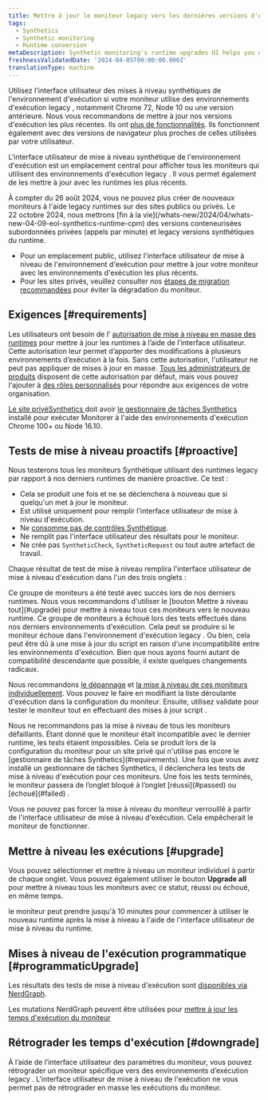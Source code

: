 ```yaml
---
title: Mettre à jour le moniteur legacy vers les dernières versions d'exécution
tags:
  - Synthetics
  - Synthetic monitoring
  - Runtime conversion
metaDescription: Synthetic monitoring's runtime upgrades UI helps you update legacy monitors to the latest runtimes.
freshnessValidatedDate: '2024-04-05T00:00:00.000Z'
translationType: machine
---
```


Utilisez l&apos;interface utilisateur des mises à niveau synthétiques de l&apos;environnement d&apos;exécution si votre moniteur utilise des environnements d&apos;exécution legacy , notamment Chrome 72, Node 10 ou une version antérieure. Nous vous recommandons de mettre à jour nos versions d&apos;exécution les plus récentes. Ils ont [plus de fonctionnalités](/docs/synthetics/synthetic-monitoring/using-monitors/new-runtime/). Ils fonctionnent également avec des versions de navigateur plus proches de celles utilisées par votre utilisateur.

L&apos;interface utilisateur de mise à niveau synthétique de l&apos;environnement d&apos;exécution est un emplacement central pour afficher tous les moniteurs qui utilisent des environnements d&apos;exécution legacy . Il vous permet également de les mettre à jour avec les runtimes les plus récents.

<Callout variant="important">
  À compter du 26 août 2024, vous ne pouvez plus créer de nouveaux moniteurs à l&apos;aide legacy runtimes sur des sites publics ou privés. Le 22 octobre 2024, nous mettrons [fin à la vie](/whats-new/2024/04/whats-new-04-09-eol-synthetics-runtime-cpm) des versions conteneurisées subordonnées privées (appels par minute) et legacy versions synthétiques du runtime.

  * Pour un emplacement public, utilisez l&apos;interface utilisateur de mise à niveau de l&apos;environnement d&apos;exécution pour mettre à jour votre moniteur avec les environnements d&apos;exécution les plus récents.
  * Pour les sites privés, veuillez consulter nos [étapes de migration recommandées](/docs/synthetics/synthetic-monitoring/private-locations/job-manager-transition-guide/#monitorMigration) pour éviter la dégradation du moniteur.
</Callout>

## Exigences [#requirements]

Les utilisateurs ont besoin de l’ [autorisation de mise à niveau en masse des runtimes](/docs/accounts/accounts-billing/new-relic-one-user-management/user-permissions/#synthetics) pour mettre à jour les runtimes à l’aide de l’interface utilisateur. Cette autorisation leur permet d’apporter des modifications à plusieurs environnements d’exécution à la fois. Sans cette autorisation, l&apos;utilisateur ne peut pas appliquer de mises à jour en masse. [Tous les administrateurs de produits](/docs/accounts/accounts-billing/new-relic-one-user-management/user-management-concepts/#standard-roles) disposent de cette autorisation par défaut, mais vous pouvez l&apos;ajouter à [des rôles personnalisés](/docs/accounts/accounts-billing/new-relic-one-user-management/user-management-concepts/#roles) pour répondre aux exigences de votre organisation.

[Le site privéSynthetics ](/docs/synthetics/synthetic-monitoring/private-locations/private-locations-overview-monitor-internal-sites-add-new-locations/)doit avoir [le gestionnaire de tâches Synthetics](/docs/synthetics/synthetic-monitoring/private-locations/job-manager-transition-guide/) installé pour exécuter Monitorer à l&apos;aide des environnements d&apos;exécution Chrome 100+ ou Node 16.10.

## Tests de mise à niveau proactifs [#proactive]

Nous testerons tous les moniteurs Synthétique utilisant des runtimes legacy par rapport à nos derniers runtimes de manière proactive. Ce test :

* Cela se produit une fois et ne se déclenchera à nouveau que si quelqu&apos;un met à jour le moniteur.
* Est utilisé uniquement pour remplir l&apos;interface utilisateur de mise à niveau d&apos;exécution.
* Ne [consomme pas de contrôles Synthétique](/docs/synthetics/synthetic-monitoring/getting-started/monitor-limits/#edition-limits).
* Ne remplit pas l&apos;interface utilisateur des résultats pour le moniteur.
* Ne crée pas `SyntheticCheck`, `SyntheticRequest` ou tout autre artefact de travail.

Chaque résultat de test de mise à niveau remplira l&apos;interface utilisateur de mise à niveau d&apos;exécution dans l&apos;un des trois onglets :

<Collapser id="passed" title="Passé">
  Ce groupe de moniteurs a été testé avec succès lors de nos derniers runtimes. Nous vous recommandons d&apos;utiliser le [bouton Mettre à niveau tout](#upgrade) pour mettre à niveau tous ces moniteurs vers le nouveau runtime.
</Collapser>

<Collapser id="failed" title="Échoué">
  Ce groupe de moniteurs a échoué lors des tests effectués dans nos derniers environnements d&apos;exécution. Cela peut se produire si le moniteur échoue dans l&apos;environnement d&apos;exécution legacy . Ou bien, cela peut être dû à une mise à jour du script en raison d&apos;une incompatibilité entre les environnements d&apos;exécution. Bien que nous ayons fourni autant de compatibilité descendante que possible, il existe quelques changements radicaux.

  Nous recommandons [le dépannage](/docs/synthetics/synthetic-monitoring/troubleshooting/runtime-upgrade-troubleshooting/) et [la mise à niveau de ces moniteurs individuellement](/docs/synthetics/synthetic-monitoring/using-monitors/new-runtime/#runtime-convert). Vous pouvez le faire en modifiant la liste déroulante d&apos;exécution dans la configuration du moniteur. Ensuite, utilisez validate pour tester le moniteur tout en effectuant des mises à jour script .

  <Callout variant="tip">
    Nous ne recommandons pas la mise à niveau de tous les moniteurs défaillants.
  </Callout>
</Collapser>

<Collapser id="blocked" title="Bloqué">
  Étant donné que le moniteur était incompatible avec le dernier runtime, les tests étaient impossibles. Cela se produit lors de la configuration du moniteur pour un site privé qui n&apos;utilise pas encore le [gestionnaire de tâches Synthetics](#requirements). Une fois que vous avez installé un gestionnaire de tâches Synthetics, il déclenchera les tests de mise à niveau d&apos;exécution pour ces moniteurs. Une fois les tests terminés, le moniteur passera de l’onglet bloqué à l’onglet [réussi](#passed) ou [échoué](#failed) .

  Vous ne pouvez pas forcer la mise à niveau du moniteur verrouillé à partir de l&apos;interface utilisateur de mise à niveau d&apos;exécution. Cela empêcherait le moniteur de fonctionner.
</Collapser>

## Mettre à niveau les exécutions [#upgrade]

Vous pouvez sélectionner et mettre à niveau un moniteur individuel à partir de chaque onglet. Vous pouvez également utiliser le bouton **Upgrade all** pour mettre à niveau tous les moniteurs avec ce statut, réussi ou échoué, en même temps.

le moniteur peut prendre jusqu&apos;à 10 minutes pour commencer à utiliser le nouveau runtime après la mise à niveau à l&apos;aide de l&apos;interface utilisateur de mise à niveau du runtime.

## Mises à niveau de l&apos;exécution programmatique [#programmaticUpgrade]

Les résultats des tests de mise à niveau d&apos;exécution sont [disponibles via NerdGraph](https://docs.newrelic.com/docs/apis/nerdgraph/examples/nerdgraph-synthetics-tutorial/#query-runtime-upgrade-status).

Les mutations NerdGraph peuvent être utilisées pour [mettre à jour les temps d&apos;exécution du moniteur](https://docs.newrelic.com/docs/apis/nerdgraph/examples/nerdgraph-synthetics-tutorial/#upgrade-monitor-runtime)

## Rétrograder les temps d&apos;exécution [#downgrade]

À l’aide de l’interface utilisateur des paramètres du moniteur, vous pouvez rétrograder un moniteur spécifique vers des environnements d’exécution legacy . L&apos;interface utilisateur de mise à niveau de l&apos;exécution ne vous permet pas de rétrograder en masse les exécutions du moniteur.